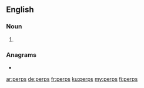 ==English==

===Noun===
{{head|en|noun plural form}}

# {{plural of|perp|lang=en}}

===Anagrams===
* {{l|en|preps}}

[[ar:perps]]
[[de:perps]]
[[fr:perps]]
[[ku:perps]]
[[my:perps]]
[[fi:perps]]